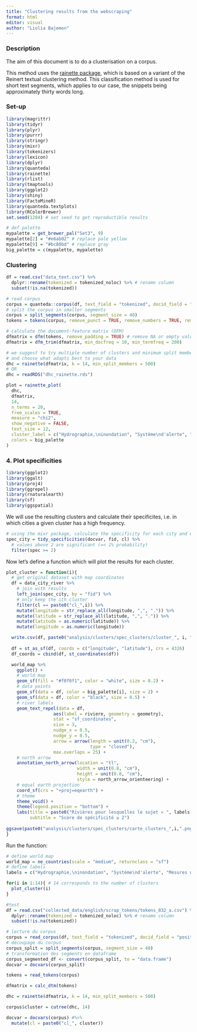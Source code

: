 ```yaml
---
title: "Clustering results from the webscraping"
format: html
editor: visual
author: "Liolia Bajemon"
---
```


### Description

The aim of this document is to do a clusterisation on a corpus.

This method uses the [rainette package](https://juba.github.io/rainette/), which is based on a variant of the Reinert textual clustering method. This classification method is used for short text segments, which applies to our case, the snippets being approximately thirty words long.

### Set-up

```r
library(magrittr)
library(tidyr)
library(plyr)
library(purrr)
library(stringr)
library(mixr)
library(tokenizers)
library(lexicon)
library(dplyr)
library(quanteda)
library(rainette)
library(rlist)
library(tmaptools)
library(ggplot2)
library(shiny)
library(FactoMineR)
library(quanteda.textplots)
library(RColorBrewer)
set.seed(1204) # set seed to get reproductible results
```

```r
# def palette
mypalette = get_brewer_pal("Set3", 9) 
mypalette[2] = "#e6ab02" # replace pale yellow 
mypalette[9] = "#bc80bd" # replace gray
big_palette = c(mypalette, mypalette)
```

### Clustering

```r
df = read.csv("data_text.csv") %>% 
  dplyr::rename(tokenized = tokenized_noloc) %>% # rename column
  subset(!is.na(tokenized)) 

# read corpus
corpus = quanteda::corpus(df, text_field = "tokenized", docid_field = "id")
# split the corpus in smaller segments
corpus = split_segments(corpus, segment_size = 40)
tokens = tokens(corpus, remove_punct = TRUE, remove_numbers = TRUE, remove_symbols = TRUE, remove_url = TRUE, split_hyphens = TRUE) # tokenization and removal of diverse items

# calculate the document-feature matrix (DFM)
dfmatrix = dfm(tokens, remove_padding = TRUE) # remove NA or empty values
dfmatrix = dfm_trim(dfmatrix, min_docfreq = 10, min_termfreq = 200)

# we suggest to try multiple number of clusters and minimum split members 
# and choose what adapts best to your data
dhc = rainette(dfmatrix, k = 14, min_split_members = 500)
# OR
dhc = readRDS("dhc_rainette.rds")

plot = rainette_plot(
  dhc, 
  dfmatrix, 
  14,
  n_terms = 20,
  free_scales = TRUE,
  measure = "chi2",
  show_negative = FALSE,
  text_size = 12,
  cluster_label = c("Hydrographie,\ninondation", "Système\nd'alerte", "Mesures de\nqualité", "Pollution,\ntraitement des\neaux usées", "Aménagement,\ngestion,\nenvironnement", "Industrie", "Outlier\nInternet", "Infrastructures,\ntransports",  "Culture,\narchitecture", "Tourisme,\nnavigation", "Santé",  "Histoire,\nreligion", "Gouvernement,\narmée,\nconflits", "Education"),
  colors = big_palette
)
```

### 4. Plot specificities

```r
library(ggplot2)
library(ggalt)
library(proj4)
library(ggrepel)
library(rnaturalearth)
library(sf)
library(ggspatial)
```

We will use the resulting clusters and calculate their specificites, i.e. in which cities a given cluster has a high frequency.

```r
# using the mixr package, calculate the specificity for each city and each cluster:
spec_city = tidy_specificities(docvar, fid, cl) %>% 
  # values above 2 are significant (=< 1% probability)
  filter(spec >= 2) 
```

Now let's define a function which will plot the results for each cluster.

```r
plot_cluster = function(i){
  # get original dataset with map coordinates
  df = data_city_river %>% 
    # join with results
    left_join(spec_city, by = "fid") %>% 
    # only keep the ith cluster
    filter(cl == paste0("cl_",i)) %>% 
    mutate(longitude = str_replace_all(longitude, ",", ".")) %>% 
    mutate(latitude = str_replace_all(latitude, ",", ".")) %>% 
    mutate(latitude = as.numeric(latitude)) %>% 
    mutate(longitude = as.numeric(longitude))

  write.csv(df, paste0("analysis/clusters/spec_clusters/cluster_", i, ".csv"), row.names = FALSE)
  
  df = st_as_sf(df, coords = c("longitude", "latitude"), crs = 4326)
  df_coords = cbind(df, st_coordinates(df))

  world_map %>% 
    ggplot() +
    # world map 
    geom_sf(fill = "#f0f0f1", color = "white", size = 0.2) +
    # data points
    geom_sf(data = df, color = big_palette[i], size = 2) +
    geom_sf(data = df, color = "black", size = 0.5) +
    # river labels
    geom_text_repel(data = df, 
                  aes(label = riviere, geometry = geometry),
                  stat = "sf_coordinates", 
                  size = 3, 
                  nudge_x = 0.5, 
                  nudge_y = 0.5,
                  arrow = arrow(length = unit(0.2, "cm"), 
                                type = "closed"), 
                  max.overlaps = 25) +
    # north arrow
    annotation_north_arrow(location = "tl",
                           width = unit(0.8, "cm"),
                           height = unit(0.8, "cm"),
                           style = north_arrow_orienteering) +
    # equal earth projection
    coord_sf(crs = "+proj=eqearth") +
    # theme
    theme_void() +
    theme(legend.position = "bottom") +
    labs(title = paste0("Rivières pour lesquelles le sujet « ", labels[i], " » est abordé."),
         subtitle = "Score de spécificité ≥ 2")
  
ggsave(paste0("analysis/clusters/spec_clusters/carte_clusters_",i,".png"), width = 380, height = 200, units = "mm", limitsize = FALSE)
}
```

Run the function:

```r
# define world map
world_map = ne_countries(scale = "medium", returnclass = "sf")
# define labels
labels = c("Hydrographie,\ninondation", "Système\nd'alerte", "Mesures de\nqualité", "Pollution,\ntraitement des\neaux usées", "Aménagement,\ngestion,\nenvironnement", "Industrie", "Outlier\nInternet", "Infrastructures,\ntransports",  "Culture,\narchitecture", "Tourisme,\nnavigation", "Santé",  "Histoire,\nreligion", "Gouvernement,\narmée,\nconflits", "Education")

for(i in 1:14){ # 14 corresponds to the number of clusters
  plot_cluster(i)
}
```

```r
#test
df = read.csv("collected_data/english/scrap_tokens/tokens_832_a.csv") %>% 
  dplyr::rename(tokenized = tokenized_noloc) %>% # rename column
  subset(!is.na(tokenized)) 

# lecture du corpus
corpus = read_corpus(df, text_field = "tokenized", docid_field = "position")
# découpage du corpus
corpus_split = split_segments(corpus, segment_size = 40)
# transformation des segments en dataframe
corpus_segmented_df <- convert(corpus_split, to = "data.frame")
docvar = docvars(corpus_split) 

tokens = read_tokens(corpus)

dfmatrix = calc_dtm(tokens)

dhc = rainette(dfmatrix, k = 14, min_split_members = 500)

corpus$cluster = cutree(dhc, 14)

docvar = docvars(corpus) #%>% 
  mutate(cl = paste0("cl_", cluster)) 

```
